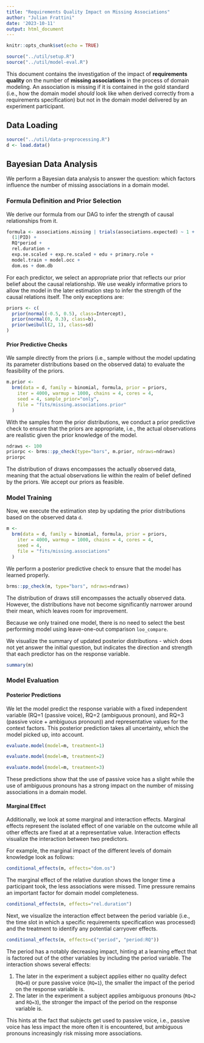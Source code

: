 ```yaml
---
title: "Requirements Quality Impact on Missing Associations"
author: "Julian Frattini"
date: '2023-10-11'
output: html_document
---
```


```r
knitr::opts_chunk$set(echo = TRUE)

source("../util/setup.R")
source("../util/model-eval.R")
```

This document contains the investigation of the impact of **requirements quality** on the number of **missing associations** in the process of domain modeling. An association is missing if it is contained in the gold standard (i.e., how the domain model *should* look like when derived correctly from a requirements specification) but not in the domain model delivered by an experiment participant.

## Data Loading

```r
source("../util/data-preprocessing.R")
d <- load.data()
```

## Bayesian Data Analysis 

We perform a Bayesian data analysis to answer the question: which factors influence the number of missing associations in a domain model.

### Formula Definition and Prior Selection

We derive our formula from our DAG to infer the strength of causal relationships from it.

```r
formula <- associations.missing | trials(associations.expected) ~ 1 + 
  (1|PID) + 
  RQ*period +
  rel.duration + 
  exp.se.scaled + exp.re.scaled + edu + primary.role + 
  model.train + model.occ +
  dom.os + dom.db
```

For each predictor, we select an appropriate prior that reflects our prior belief about the causal relationship. We use weakly informative priors to allow the model in the later estimation step to infer the strength of the causal relations itself. The only exceptions are:

```r
priors <- c(
  prior(normal(-0.5, 0.5), class=Intercept),
  prior(normal(0, 0.3), class=b),
  prior(weibull(2, 1), class=sd)
)
```

#### Prior Predictive Checks

We sample directly from the priors (i.e., sample without the model updating its parameter distributions based on the observed data) to evaluate the feasibility of the priors.

```r
m.prior <-
  brm(data = d, family = binomial, formula, prior = priors,
    iter = 4000, warmup = 1000, chains = 4, cores = 4,
    seed = 4, sample_prior="only",
    file = "fits/missing.associations.prior"
  )
```

With the samples from the prior distributions, we conduct a prior predictive check to ensure that the priors are appropriate, i.e., the actual observations are realistic given the prior knowledge of the model.

```r
ndraws <- 100
priorpc <- brms::pp_check(type="bars", m.prior, ndraws=ndraws)
priorpc
```

The distribution of draws encompasses the actually observed data, meaning that the actual observations lie within the realm of belief defined by the priors. We accept our priors as feasible.

### Model Training

Now, we execute the estimation step by updating the prior distributions based on the observed data `d`.

```r
m <-
  brm(data = d, family = binomial, formula, prior = priors,
    iter = 4000, warmup = 1000, chains = 4, cores = 4,
    seed = 4, 
    file = "fits/missing.associations"
  )
```

We perform a posterior predictive check to ensure that the model has learned properly.

```r
brms::pp_check(m, type="bars", ndraws=ndraws)
```

The distribution of draws still encompasses the actually observed data. However, the distributions have not become significantly narrower around their mean, which leaves room for improvement.

Because we only trained one model, there is no need to select the best performing model using leave-one-out comparison `loo_compare`.

We visualize the summary of updated posterior distributions - which does not yet answer the initial question, but indicates the direction and strength that each predictor has on the response variable.

```r
summary(m)
```

### Model Evaluation

#### Posterior Predictions

We let the model predict the response variable with a fixed independent variable (RQ=1 (passive voice), RQ=2 (ambiguous pronoun), and RQ=3 (passive voice + ambiguous pronoun)) and representative values for the context factors. This posterior prediction takes all uncertainty, which the model picked up, into account.

```r
evaluate.model(model=m, treatment=1)
```

```r
evaluate.model(model=m, treatment=2)
```

```r
evaluate.model(model=m, treatment=3)
```

These predictions show that the use of passive voice has a slight while the use of ambiguous pronouns has a strong impact on the number of missing associations in a domain model.

#### Marginal Effect

Additionally, we look at some marginal and interaction effects. Marginal effects represent the isolated effect of one variable on the outcome while all other effects are fixed at at a representative value. Interaction effects visualize the interaction between two predictors.

For example, the marginal impact of the different levels of domain knowledge look as follows:

```r
conditional_effects(m, effects="dom.os")
```

The marginal effect of the relative duration shows the longer time a participant took, the less associations were missed. Time pressure remains an important factor for domain model completeness.

```r
conditional_effects(m, effects="rel.duration")
```

Next, we visualize the interaction effect between the period variable (i.e., the time slot in which a specific requirements specification was processed) and the treatment to identify any potential carryover effects.

```r
conditional_effects(m, effects=c("period", "period:RQ"))
```

The period has a notably decreasing impact, hinting at a learning effect that is factored out of the other variables by including the period variable. The interaction shows several effects:

1. The later in the experiment a subject applies either no quality defect (`RQ=0`) or pure passive voice (`RQ=1`), the smaller the impact of the period on the response variable is.
2. The later in the experiment a subject applies ambiguous pronouns (`RQ=2` and `RQ=3`), the stronger the impact of the period on the response variable is.

This hints at the fact that subjects get used to passive voice, i.e., passive voice has less impact the more often it is encountered, but ambiguous pronouns increasingly risk missing more associations.
